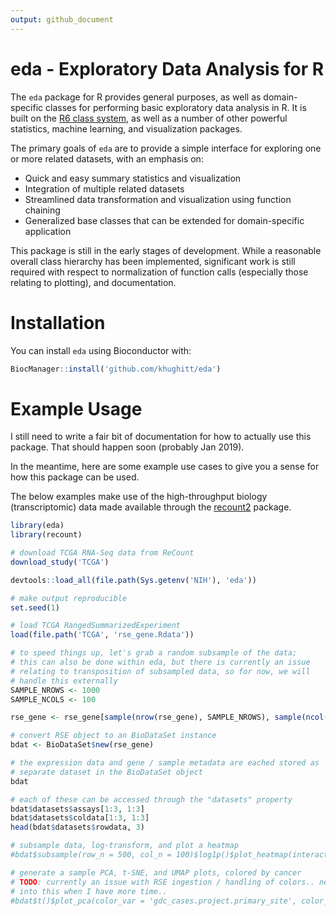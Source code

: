 ```yaml
---
output: github_document
---
```


# eda - Exploratory Data Analysis for R

The `eda` package for R provides general purposes, as well as domain-specific classes for
performing basic exploratory data analysis in R. It is built on the [R6 class
system](https://cran.r-project.org/web/packages/R6/index.html), as well as a number of other
powerful statistics, machine learning, and visualization packages.

The primary goals of `eda` are to provide a simple interface for exploring one or more related
datasets, with an emphasis on:

- Quick and easy summary statistics and visualization
- Integration of multiple related datasets
- Streamlined data transformation and visualization using function chaining
- Generalized base classes that can be extended for domain-specific application

This package is still in the early stages of development. While a reasonable overall class
hierarchy has been implemented, significant work is still required with respect to normalization of
function calls (especially those relating to plotting), and documentation.

# Installation

You can install `eda` using Bioconductor with:

```r
BiocManager::install('github.com/khughitt/eda')
```

# Example Usage

I still need to write a fair bit of documentation for how to actually use this package. That should
happen soon (probably Jan 2019).

In the meantime, here are some example use cases to give you a sense for how this package can be
used.

The below examples make use of the high-throughput biology (transcriptomic) data made available 
through the [recount2](http://bioconductor.org/packages/release/bioc/html/recount.html) package.

```r
library(eda)
library(recount)

# download TCGA RNA-Seq data from ReCount
download_study('TCGA')
```

```r
devtools::load_all(file.path(Sys.getenv('NIH'), 'eda'))
```

```r
# make output reproducible
set.seed(1)

# load TCGA RangedSummarizedExperiment
load(file.path('TCGA', 'rse_gene.Rdata'))

# to speed things up, let's grab a random subsample of the data;
# this can also be done within eda, but there is currently an issue
# relating to transposition of subsampled data, so for now, we will
# handle this externally
SAMPLE_NROWS <- 1000
SAMPLE_NCOLS <- 100

rse_gene <- rse_gene[sample(nrow(rse_gene), SAMPLE_NROWS), sample(ncol(rse_gene), SAMPLE_NCOLS)]

# convert RSE object to an BioDataSet instance
bdat <- BioDataSet$new(rse_gene)

# the expression data and gene / sample metadata are eached stored as
# separate dataset in the BioDataSet object
bdat

# each of these can be accessed through the "datasets" property
bdat$datasets$assays[1:3, 1:3]
bdat$datasets$coldata[1:3, 1:3]
head(bdat$datasets$rowdata, 3)

# subsample data, log-transform, and plot a heatmap
#bdat$subsample(row_n = 500, col_n = 100)$log1p()$plot_heatmap(interactive = FALSE)

# generate a sample PCA, t-SNE, and UMAP plots, colored by cancer 
# TODO: currently an issue with RSE ingestion / handling of colors.. need to look
# into this when I have more time..
#bdat$t()$plot_pca(color_var = 'gdc_cases.project.primary_site', color_key = 'coldata')
```




